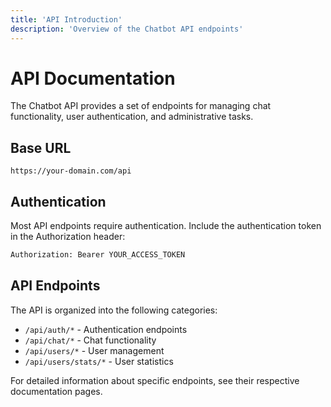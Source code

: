 ```yaml
---
title: 'API Introduction'
description: 'Overview of the Chatbot API endpoints'
---
```


# API Documentation

The Chatbot API provides a set of endpoints for managing chat functionality, user authentication, and administrative tasks.

## Base URL

```
https://your-domain.com/api
```

## Authentication

Most API endpoints require authentication. Include the authentication token in the Authorization header:

```bash
Authorization: Bearer YOUR_ACCESS_TOKEN
```

## API Endpoints

The API is organized into the following categories:

- `/api/auth/*` - Authentication endpoints
- `/api/chat/*` - Chat functionality
- `/api/users/*` - User management
- `/api/users/stats/*` - User statistics

For detailed information about specific endpoints, see their respective documentation pages.
